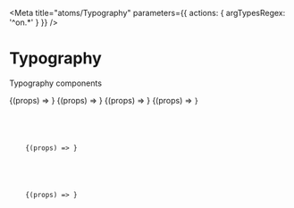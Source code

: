 

<Meta title="atoms/Typography" parameters={{ actions: { argTypesRegex: '^on.*' } }} />

# Typography

Typography components

<Canvas>
  <Story name="Heading" args={{ children: 'Heading' }}>
    {(props) => <Heading {...props} />}
  </Story>
</Canvas>

<Canvas>
  <Story name="SubHeading" args={{ children: 'SubHeading' }}>
    {(props) => <SubHeading {...props} />}
  </Story>
</Canvas>

<Canvas>
  <Story name="Body" args={{ children: 'Body' }}>
    {(props) => <Body {...props} />}
  </Story>
</Canvas>

<Canvas>
  <Story name="Code" args={{ children: 'Code' }}>
    {(props) => <Code {...props} />}
  </Story>
</Canvas>

<Canvas>
  <Story name="Text" args={{ children: 'Text', variant: 'body' }}>
    {(props) => <Text {...props} />}
  </Story>
</Canvas>

<Canvas>
  <Story name="InlineBody" args={{ children: 'InlineBody', variant: 'body' }}>
    {(props) => <InlineBody {...props} />}
  </Story>
</Canvas>
